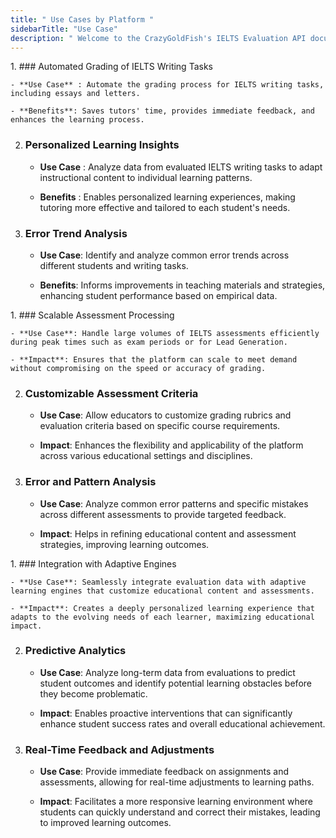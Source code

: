 ```yaml
---
title: " Use Cases by Platform "
sidebarTitle: "Use Case"
description: " Welcome to the CrazyGoldFish's IELTS Evaluation API documentation. 👋"
---
```




<AccordionGroup>
  <Accordion title="Tutoring and Test Prep Platforms" icon="school">
1. ### Automated Grading of IELTS Writing Tasks

    - **Use Case** : Automate the grading process for IELTS writing tasks, including essays and letters.

    - **Benefits**: Saves tutors' time, provides immediate feedback, and enhances the learning process.


2. ### Personalized Learning Insights

    - **Use Case** : Analyze data from evaluated IELTS writing tasks to adapt instructional content to individual learning patterns.

    - **Benefits** : Enables personalized learning experiences, making tutoring more effective and tailored to each student's needs.


3. ### Error Trend Analysis

    - **Use Case**: Identify and analyze common error trends across different students and writing tasks.

    - **Benefits**: Informs improvements in teaching materials and strategies, enhancing student performance based on empirical data.

  </Accordion>

  <Accordion title="Assessment and Testing Platforms" icon="marker">
1. ### Scalable Assessment Processing

    - **Use Case**: Handle large volumes of IELTS assessments efficiently during peak times such as exam periods or for Lead Generation.
  
    - **Impact**: Ensures that the platform can scale to meet demand without compromising on the speed or accuracy of grading.
  


2. ### Customizable Assessment Criteria

    - **Use Case**: Allow educators to customize grading rubrics and evaluation criteria based on specific course requirements.
  
    - **Impact**: Enhances the flexibility and applicability of the platform across various educational settings and disciplines.
  

3. ### Error and Pattern Analysis

    - **Use Case**: Analyze common error patterns and specific mistakes across different assessments to provide targeted feedback.
  
    - **Impact**: Helps in refining educational content and assessment strategies, improving learning outcomes.
  

  </Accordion>

  <Accordion title="Adaptive Learning and Personalization Platforms" icon="laptop">
1. ### Integration with Adaptive Engines

    - **Use Case**: Seamlessly integrate evaluation data with adaptive learning engines that customize educational content and assessments.
  
    - **Impact**: Creates a deeply personalized learning experience that adapts to the evolving needs of each learner, maximizing educational impact.


2. ### Predictive Analytics

    - **Use Case**: Analyze long-term data from evaluations to predict student outcomes and identify potential learning obstacles before they become problematic.
  
    - **Impact**: Enables proactive interventions that can significantly enhance student success rates and overall educational achievement.


3. ### Real-Time Feedback and Adjustments

    - **Use Case**: Provide immediate feedback on assignments and assessments, allowing for real-time adjustments to learning paths.
  
    - **Impact**: Facilitates a more responsive learning environment where students can quickly understand and correct their mistakes, leading to improved learning outcomes.

  </Accordion>
</AccordionGroup>

 
